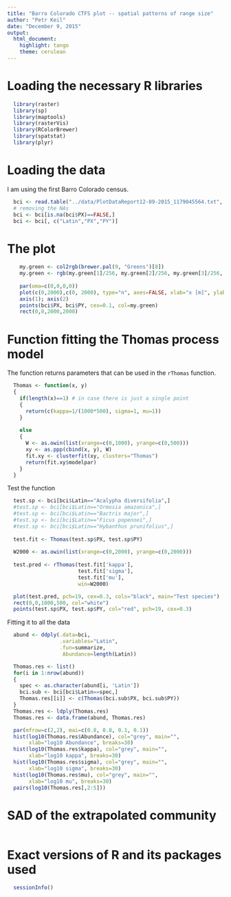 ```yaml
---
title: "Barro Colorado CTFS plot -- spatial patterns of range size"
author: "Petr Keil"
date: "December 9, 2015"
output: 
  html_document: 
    highlight: tango
    theme: cerulean
---
```


# Loading the necessary R libraries

```r
  library(raster)
  library(sp)
  library(maptools)
  library(rasterVis)
  library(RColorBrewer)
  library(spatstat)
  library(plyr)
```

# Loading the data

I am using the first Barro Colorado census.

```r
  bci <- read.table("../data/PlotDataReport12-09-2015_1179045564.txt", header=T, sep="\t")
  # removing the NAs
  bci <- bci[is.na(bci$PX)==FALSE,]
  bci <- bci[, c("Latin","PX","PY")]
```


# The plot 

```r
    my.green <- col2rgb(brewer.pal(9, "Greens")[8])
    my.green <- rgb(my.green[1]/256, my.green[2]/256, my.green[3]/256, alpha=0.1)
    
    par(oma=c(0,0,0,0))
    plot(c(0,2000),c(0, 2000), type="n", axes=FALSE, xlab="x [m]", ylab="y [m]")
    axis(1); axis(2)
    points(bci$PX, bci$PY, cex=0.1, col=my.green) 
    rect(0,0,2000,2000)
```

# Function fitting the Thomas process model

The function returns parameters that can be used in the `rThomas` function.

```r
  Thomas <- function(x, y)
  {
    if(length(x)==1) # in case there is just a single point
    {
      return(c(kappa=1/(1000*500), sigma=1, mu=1))  
    }
    
    else
    {
      W <- as.owin(list(xrange=c(0,1000), yrange=c(0,500)))
      xy <- as.ppp(cbind(x, y), W)
      fit.xy <- clusterfit(xy, clusters="Thomas")
      return(fit.xy$modelpar)
    }
  }
```

Test the function

```r
  test.sp <- bci[bci$Latin=="Acalypha diversifolia",]
  #test.sp <- bci[bci$Latin=="Ormosia amazonica",]
  #test.sp <- bci[bci$Latin=="Bactris major",]
  #test.sp <- bci[bci$Latin=="Ficus popenoei",]
  #test.sp <- bci[bci$Latin=="Hybanthus prunifolius",]
  
  test.fit <- Thomas(test.sp$PX, test.sp$PY)
  
  W2000 <- as.owin(list(xrange=c(0,2000), yrange=c(0,2000)))
  
  test.pred <- rThomas(test.fit['kappa'], 
                       test.fit['sigma'], 
                       test.fit['mu'], 
                       win=W2000)

  plot(test.pred, pch=19, cex=0.3, cols="black", main="Test species")
  rect(0,0,1000,500, col="white")
  points(test.sp$PX, test.sp$PY, col="red", pch=19, cex=0.3)
```

Fitting it to all the data

```r
  abund <- ddply(.data=bci,
                 .variables="Latin",
                 .fun=summarize,
                  Abundance=length(Latin))
```

```r
  Thomas.res <- list()
  for(i in 1:nrow(abund))
  {
    spec <- as.character(abund[i, 'Latin'])
    bci.sub <- bci[bci$Latin==spec,]
    Thomas.res[[i]] <- c(Thomas(bci.sub$PX, bci.sub$PY))
  }  
  Thomas.res <- ldply(Thomas.res)
  Thomas.res <- data.frame(abund, Thomas.res)
```

```r
  par(mfrow=c(2,2), mai=c(0.8, 0.8, 0.1, 0.1))
  hist(log10(Thomas.res$Abundance), col="grey", main="", 
       xlab="log10 Abundance", breaks=30)
  hist(log10(Thomas.res$kappa), col="grey", main="", 
       xlab="log10 kappa", breaks=30)
  hist(log10(Thomas.res$sigma), col="grey", main="", 
       xlab="log10 sigma", breaks=30)
  hist(log10(Thomas.res$mu), col="grey", main="", 
       xlab="log10 mu", breaks=30)
  pairs(log10(Thomas.res[,2:5]))
```

# SAD of the extrapolated community

```r

```

# Exact versions of R and its packages used 

```r
  sessionInfo()
```



